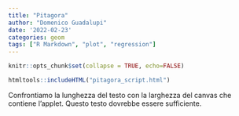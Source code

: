 ```yaml
---
title: "Pitagora"
author: "Domenico Guadalupi"
date: '2022-02-23'
categories: geom
tags: ["R Markdown", "plot", "regression"]
---
```


```r
knitr::opts_chunk$set(collapse = TRUE, echo=FALSE)
```


```r
htmltools::includeHTML("pitagora_script.html")
```
<div id="CSCanvas" class="CindyJS-widget"></div>

Confrontiamo la lunghezza del testo con la larghezza del canvas che contiene l'applet. Questo testo dovrebbe essere sufficiente.


